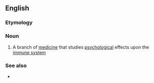 ==English==

===Etymology===
{{prefix|en|psycho|immunology}}

===Noun===
{{en-noun|-}}

# {{lb|en|medicine}} A branch of [[medicine]] that studies [[psychological]] effects upon the [[immune system]]

===See also===
* {{l|en|psychoneuroimmunology}}
